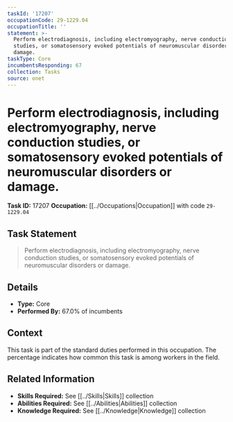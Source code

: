 ```yaml
---
taskId: '17207'
occupationCode: 29-1229.04
occupationTitle: ''
statement: >-
  Perform electrodiagnosis, including electromyography, nerve conduction
  studies, or somatosensory evoked potentials of neuromuscular disorders or
  damage.
taskType: Core
incumbentsResponding: 67
collection: Tasks
source: onet
---
```

# Perform electrodiagnosis, including electromyography, nerve conduction studies, or somatosensory evoked potentials of neuromuscular disorders or damage.

**Task ID:** 17207
**Occupation:** [[../Occupations|Occupation]] with code `29-1229.04`

## Task Statement

> Perform electrodiagnosis, including electromyography, nerve conduction studies, or somatosensory evoked potentials of neuromuscular disorders or damage.

## Details

- **Type:** Core
- **Performed By:** 67.0% of incumbents

## Context

This task is part of the standard duties performed in this occupation. The percentage indicates how common this task is among workers in the field.

## Related Information

- **Skills Required:** See [[../Skills|Skills]] collection
- **Abilities Required:** See [[../Abilities|Abilities]] collection
- **Knowledge Required:** See [[../Knowledge|Knowledge]] collection
